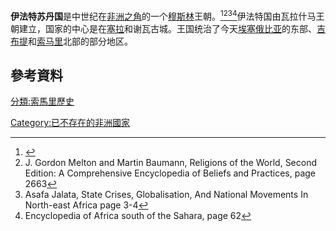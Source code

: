 {{Infobox Former Country
|native_name            = 
|conventional_long_name = 伊法特苏丹国
|common_name            = Ifat Sultanate
|continent              = 非洲
|region                 = [[非洲之角|非洲之角]]
|country                = 
|year_start             = 1285年
|year_end               = 1415年
|p1                     = 阿达尔王朝
|flag_p1                =
|p2                     = 谢瓦
|flag_p2                = 
|s1                     = 阿达尔苏丹国
|flag_s1                = Flag of Adal Sultanate.svg
|date_start             = 
|date_end               = 
|event_start            = 
|event_end              = 
|image_flag             = 
|image_flag_size        = 
|flag                   = 
|image_coat             = 
|image_map              = Ifat.png
|image_map_caption      = 14世纪伊法特苏丹国
|national_motto         = 
|national_anthem        = 
|capital                = [[塞拉|塞拉]]
|common_languages       = [[索马里语|索马里语]], [[阿拉伯语|阿拉伯语]], [[阿法尔语|阿法尔语]] <br />  埃塞俄比亚闪族语言
|government_type        = [[君主制|君主制]]
|title_leader           = [[苏丹_(称谓)|苏丹]]
|stat_year1             = 
|stat_pop1              = 
|stat_area4             = 
|population_density3    = 
|religion               = [[Image:Allah-green.svg|18px]] [[伊斯兰教|伊斯兰教]]
|currency               = 
|today                  = {{flag|Somalia}}<br />{{flag|Djibouti}}<br />{{flag|Ethiopia}}
}}

'''伊法特苏丹国'''是中世纪在[[非洲之角|非洲之角]]的一个[[穆斯林|穆斯林]]王朝。<ref>{{Cite web |url=http://books.google.ae/books?id=kSgmwugWCGMC&pg=PA41&lpg=PA41&dq=Ifat+sultanate+ethiopia+the+land+its+people+history+and+culture&source=bl&ots=piHMu23spI&sig=FsEkmDYp6DFwPvBIRryCxmcfl6Q&hl=en&sa=X&ei=85TgU7-gCfSW0QWGoYDgBQ&redir_esc=y#v=onepage&q=Ifat%20sultanate%20ethiopia%20the%20land%20its%20people%20history%20and%20culture&f=false |title=-page 41 of Ethiopia: The Land, Its people, History and Culture |accessdate=2016-12-02 |archive-date=2019-06-18 |archive-url=https://web.archive.org/web/20190618194721/https://books.google.ae/books?id=kSgmwugWCGMC&pg=PA41&lpg=PA41&dq=Ifat+sultanate+ethiopia+the+land+its+people+history+and+culture&source=bl&ots=piHMu23spI&sig=FsEkmDYp6DFwPvBIRryCxmcfl6Q&hl=en&sa=X&ei=85TgU7-gCfSW0QWGoYDgBQ&redir_esc=y#v=onepage&q=Ifat%20sultanate%20ethiopia%20the%20land%20its%20people%20history%20and%20culture&f=false |dead-url=no }}</ref><ref>J. Gordon Melton and Martin Baumann, Religions of the World, Second Edition: A Comprehensive Encyclopedia of Beliefs and Practices, page 2663</ref><ref>Asafa Jalata, State Crises, Globalisation, And National Movements In North-east Africa page 3-4</ref><ref>Encyclopedia of Africa south of the Sahara, page 62</ref>伊法特国由瓦拉什马王朝建立，国家的中心是在[[塞拉|塞拉]]和谢瓦古城。王国统治了今天[[埃塞俄比亚|埃塞俄比亚]]的东部、[[吉布提|吉布提]]和[[索马里|索马里]]北部的部分地区。
== 參考資料 ==
{{Reflist}}

{{帝国}}

{{DEFAULTSORT:Ifat}}
[[分類:索馬里歷史|分類:索馬里歷史]]
[[Category:已不存在的非洲國家|Category:已不存在的非洲國家]]